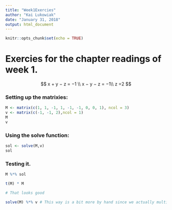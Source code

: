 ```yaml
---
title: "Week1Exercies"
author: "Kai Lukowiak"
date: "January 31, 2018"
output: html_document
---
```


```r
knitr::opts_chunk$set(echo = TRUE)
```


# Exercies for the chapter readings of week 1.

$$
x + y − z = −1 \\
x − y − z = −1\\
z =2
$$


### Setting up the matrixies:

```r
M <- matrix(c(1, 1, -1, 1, -1, -1, 0, 0, 1), ncol = 3)
v <- matrix(c(-1, -1, 2),ncol = 1)
M
v
```

### Using the solve function:

```r
sol <- solve(M,v)
sol
```

### Testing it.

```r
M %*% sol
```

```r
t(M) * M 

# That looks good
```

```r
solve(M) %*% v # This way is a bit more by hand since we actually multiply the invers matrix by v. 
```

